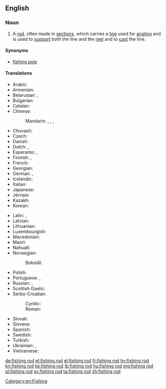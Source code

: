 ==English==
{{wikipedia}}

===Noun===
{{en-noun|head=[[fishing]] [[rod]]}}

# A [[rod]], often made in [[sections]], which carries a [[line]] used for [[angling]] and is used to [[support]] both the line and the [[reel]] and to [[cast]] the line.

====Synonyms====
* [[fishing pole]]

====Translations====
{{trans-top|rod used for angling}}
* Arabic: {{t|ar|قصبة صيد|f|tr=qáṣbat ṣayd|sc=Arab}}
* Armenian: {{t|hy|կարթաձող|sc=Armn}}
* Belarusian: {{t|be|вудачка|f|tr=vúdačka|sc=Cyrl}}, {{t|be|вуда|f|tr=vúda|sc=Cyrl}} {{qualifier|dated}}
* Bulgarian: {{t+|bg|въдица|f|tr=vǎ̀dica}}
* Catalan: {{t|ca|canya de pescar|f}}
* Chinese:
*: Mandarin: {{t|cmn|釣竿|sc=Hani}}, {{t+|cmn|钓竿|tr=diàogān|sc=Hani}}, {{t|cmn|魚竿|sc=Hani}}, {{t+|cmn|鱼竿|tr=yúgān|sc=Hani}}
* Chuvash: {{t|cv|вăлта|sc=Cyrl}}
* Czech: {{t|cs|rybářský prut|m}}
* Danish: {{t|da|fiskestang|c}}
* Dutch: {{t|nl|hengelroede}}, {{t+|nl|hengel}}
* Esperanto: {{t|eo|fiŝkaptado vergo}},  {{t|eo|fiŝvergo}}
* Finnish: {{t|fi|onkivapa}}, {{t+|fi|vapa}}
* French: {{t+|fr|canne à pêche|f}}
* Georgian: {{t|ka|ანკესი|sc=Geor}}
* German: {{t+|de|Angelrute|f}}, {{t+|de|Angel|f}}
* Icelandic: {{t+|is|veiðistöng|f}}
* Italian: {{t|it|canna da pesca|f}}
* Japanese: {{t|ja|釣り竿|tr=つりざお, tsurizao}}
* Jèrriais: {{t|roa-jer|vaûle|f}}
* Kazakh: {{t|kk|қармақ|tr=qarmaq|sc=Cyrl}}
* Korean: {{t+|ko|낚싯대|tr=nakksitdae|sc=Hang}}
{{trans-mid}}
* Latin: {{t|la|harundo}}, {{t|la|arundo}}
* Latvian: {{t+|lv|makšķere|f}}
* Lithuanian: {{t|lt|meškerė}}
* Luxembourgish: {{t+|lb|Aangel|f}}
* Macedonian: {{t|mk|риболовен стап|m|tr=ribóloven stap|sc=Cyrl}}
* Maori: {{t|mi|matira}}
* Nahuatl: {{t+|nah|acacuextli}}
* Norwegian:
*: Bokmål: {{t|nb|fiskestang}}
* Polish: {{t+|pl|wędka|f}}
* Portuguese: {{t|pt|vara de pescar}}, {{t|pt|vara de pesca}}
* Russian: {{t+|ru|удочка|f|tr=údočka}}, {{t+|ru|удилище|n|tr=udílišče|sc=Cyrl}} {{qualifier|the rod only}}
* Scottish Gaelic: {{t|gd|slat-iasgaich|f}}
* Serbo-Croatian:
*: Cyrillic: {{t|sh|штап за пецање|m}}
*: Roman: {{t|sh|štap za pecanje|m}}
* Slovak: {{t|sk|rybársky prút|m}}
* Slovene: {{t|sl|ribiška palica|f}}
* Spanish: {{t|es|caña de pesca|f}}
* Swedish: {{t|sv|fiskespö|c}}
* Turkish: {{t+|tr|olta}}
* Ukrainian: {{t|uk|вудка|f|tr=vúdka|sc=Cyrl}}, {{t|uk|вудочка|f|tr=vúdočka|sc=Cyrl}}
* Vietnamese: {{t+|vi|cần câu}}
{{trans-bottom}}

[[Category:en:Fishing]]

[[de:fishing rod]]
[[et:fishing rod]]
[[el:fishing rod]]
[[fr:fishing rod]]
[[hy:fishing rod]]
[[kn:fishing rod]]
[[kk:fishing rod]]
[[lb:fishing rod]]
[[hu:fishing rod]]
[[mg:fishing rod]]
[[pl:fishing rod]]
[[sv:fishing rod]]
[[ta:fishing rod]]
[[zh:fishing rod]]